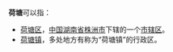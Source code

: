 '''荷塘'''可以指：
* [[荷塘区|荷塘区]]，[[中华人民共和国|中国]][[湖南省|湖南省]][[株洲市|株洲市]]下辖的一个[[市辖区|市辖区]]。
* [[荷塘镇|荷塘镇]]，多处地方有称为“荷塘镇”的行政区。
{{disambig|Cat=二字中國地名消歧義}}